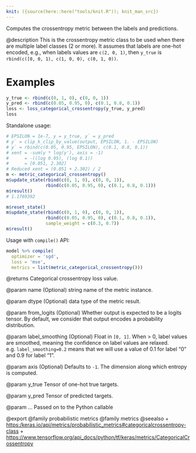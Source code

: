 ```yaml
---
knit: ({source(here::here("tools/knit.R")); knit_man_src})
---
```

Computes the crossentropy metric between the labels and predictions.

@description
This is the crossentropy metric class to be used when there are multiple
label classes (2 or more). It assumes that labels are one-hot encoded,
e.g., when labels values are `c(2, 0, 1)`, then
`y_true` is `rbind(c([0, 0, 1), c(1, 0, 0), c(0, 1, 0))`.

# Examples
```r
y_true <- rbind(c(0, 1, 0), c(0, 0, 1))
y_pred <- rbind(c(0.05, 0.95, 0), c(0.1, 0.8, 0.1))
loss <- loss_categorical_crossentropy(y_true, y_pred)
loss
```
Standalone usage:

```r
# EPSILON = 1e-7, y = y_true, y` = y_pred
# y` = clip_k_clip_by_value(output, EPSILON, 1. - EPSILON)
# y` = rbind(c(0.05, 0.95, EPSILON), c(0.1, 0.8, 0.1))
# xent = -sum(y * log(y'), axis = -1)
#      = -((log 0.95), (log 0.1))
#      = [0.051, 2.302]
# Reduced xent = (0.051 + 2.302) / 2
m <- metric_categorical_crossentropy()
m$update_state(rbind(c(0, 1, 0), c(0, 0, 1)),
               rbind(c(0.05, 0.95, 0), c(0.1, 0.8, 0.1)))
m$result()
# 1.1769392
```

```r
m$reset_state()
m$update_state(rbind(c(0, 1, 0), c(0, 0, 1)),
               rbind(c(0.05, 0.95, 0), c(0.1, 0.8, 0.1)),
               sample_weight = c(0.3, 0.7))
m$result()
```

Usage with `compile()` API:

```r
model %>% compile(
  optimizer = 'sgd',
  loss = 'mse',
  metrics = list(metric_categorical_crossentropy()))
```

@returns
Categorical crossentropy loss value.

@param name
(Optional) string name of the metric instance.

@param dtype
(Optional) data type of the metric result.

@param from_logits
(Optional) Whether output is expected to be
a logits tensor. By default, we consider that output
encodes a probability distribution.

@param label_smoothing
(Optional) Float in `[0, 1]`.
When > 0, label values are smoothed, meaning the confidence
on label values are relaxed. e.g. `label_smoothing=0.2` means
that we will use a value of 0.1 for label
"0" and 0.9 for label "1".

@param axis
(Optional) Defaults to `-1`.
The dimension along which entropy is computed.

@param y_true
Tensor of one-hot true targets.

@param y_pred
Tensor of predicted targets.

@param ...
Passed on to the Python callable

@export
@family probabilistic metrics
@family metrics
@seealso
+ <https:/keras.io/api/metrics/probabilistic_metrics#categoricalcrossentropy-class>
+ <https://www.tensorflow.org/api_docs/python/tf/keras/metrics/CategoricalCrossentropy>

